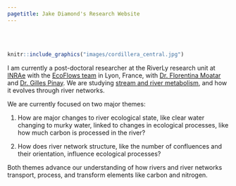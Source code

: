 ```yaml
---
pagetitle: Jake Diamond's Research Website
---
```


\
\
```r
knitr::include_graphics("images/cordillera_central.jpg")
```

I am currently a post-doctoral researcher at the RiverLy research unit at [INRAe](https://riverly.inrae.fr/en/home) with the [EcoFlows team](https://ecoflows.inrae.fr/)
in Lyon, France, with [Dr. Florentina Moatar](https://scholar.google.fr/citations?user=LzbYKSAAAAAJ&hl=en&oi=ao) and 
[Dr. Gilles Pinay](https://scholar.google.fr/citations?hl=en&user=gZAJ_rQAAAAJ). 
We are studying 
[stream and river metabolism](https://en.wikipedia.org/wiki/Stream_metabolism), 
and how it evolves through river networks. 

We are currently focused on two major themes: 

1) How are major changes to river ecological state, like clear water changing to murky water,
linked to changes in ecological processes, like how much carbon is processed in the river?

2) How does river network structure, like the number of confluences and their orientation,
influence ecological processes?

Both themes advance our understanding of how rivers and river networks transport, process,
and transform elements like carbon and nitrogen. 

